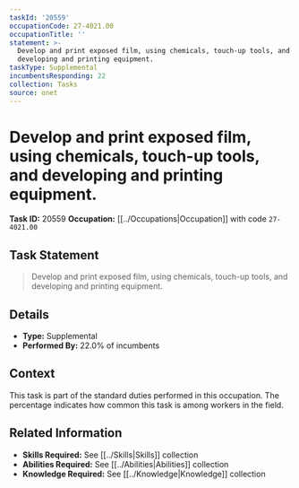 ```yaml
---
taskId: '20559'
occupationCode: 27-4021.00
occupationTitle: ''
statement: >-
  Develop and print exposed film, using chemicals, touch-up tools, and
  developing and printing equipment.
taskType: Supplemental
incumbentsResponding: 22
collection: Tasks
source: onet
---
```

# Develop and print exposed film, using chemicals, touch-up tools, and developing and printing equipment.

**Task ID:** 20559
**Occupation:** [[../Occupations|Occupation]] with code `27-4021.00`

## Task Statement

> Develop and print exposed film, using chemicals, touch-up tools, and developing and printing equipment.

## Details

- **Type:** Supplemental
- **Performed By:** 22.0% of incumbents

## Context

This task is part of the standard duties performed in this occupation. The percentage indicates how common this task is among workers in the field.

## Related Information

- **Skills Required:** See [[../Skills|Skills]] collection
- **Abilities Required:** See [[../Abilities|Abilities]] collection
- **Knowledge Required:** See [[../Knowledge|Knowledge]] collection
